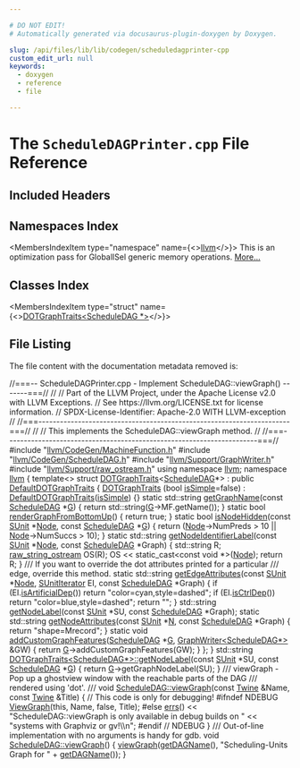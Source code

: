 ```yaml
---

# DO NOT EDIT!
# Automatically generated via docusaurus-plugin-doxygen by Doxygen.

slug: /api/files/lib/lib/codegen/scheduledagprinter-cpp
custom_edit_url: null
keywords:
  - doxygen
  - reference
  - file

---
```





# The `ScheduleDAGPrinter.cpp` File Reference

<DoxygenPage pluginConfig={pluginConfig}>



## Included Headers

<IncludesList>
<IncludesListItem
  filePath="llvm/CodeGen/MachineFunction.h"
  permalink="/docs/api/files/include/include/llvm/include/llvm/codegen/machinefunction-h"
  isLocal="true" />
<IncludesListItem
  filePath="llvm/CodeGen/ScheduleDAG.h"
  permalink="/docs/api/files/include/include/llvm/include/llvm/codegen/scheduledag-h"
  isLocal="true" />
<IncludesListItem
  filePath="llvm/Support/GraphWriter.h"
  permalink="/docs/api/files/include/include/llvm/include/llvm/support/graphwriter-h"
  isLocal="true" />
<IncludesListItem
  filePath="llvm/Support/raw_ostream.h"
  permalink="/docs/api/files/include/include/llvm/include/llvm/support/raw-ostream-h"
  isLocal="true" />
</IncludesList>

## Namespaces Index

<MembersIndex>

<MembersIndexItem
  type="namespace"
  name={<><a href="/docs/api/namespaces/llvm">llvm</a></>}>
This is an optimization pass for GlobalISel generic memory operations. <a href="/docs/api/namespaces/llvm/#details">More...</a>
</MembersIndexItem>

</MembersIndex>

## Classes Index

<MembersIndex>

<MembersIndexItem
  type="struct"
  name={<><a href="/docs/api/structs/llvm/dotgraphtraits-8724e5f1194a63950ec2dad06d9bdf62">DOTGraphTraits&lt;ScheduleDAG *&gt;</a></>}>
</MembersIndexItem>

</MembersIndex>


## File Listing

The file content with the documentation metadata removed is:

<ProgramListing>

<Link id="l00001" /><CodeLine lineNumber="1"><Highlight kind="comment">//===-- ScheduleDAGPrinter.cpp - Implement ScheduleDAG::viewGraph() -------===//</Highlight><Highlight kind="normal"></Highlight></CodeLine>
<Link id="l00002" /><CodeLine lineNumber="2"><Highlight kind="normal"></Highlight><Highlight kind="comment">//</Highlight><Highlight kind="normal"></Highlight></CodeLine>
<Link id="l00003" /><CodeLine lineNumber="3"><Highlight kind="normal"></Highlight><Highlight kind="comment">// Part of the LLVM Project, under the Apache License v2.0 with LLVM Exceptions.</Highlight><Highlight kind="normal"></Highlight></CodeLine>
<Link id="l00004" /><CodeLine lineNumber="4"><Highlight kind="normal"></Highlight><Highlight kind="comment">// See https://llvm.org/LICENSE.txt for license information.</Highlight><Highlight kind="normal"></Highlight></CodeLine>
<Link id="l00005" /><CodeLine lineNumber="5"><Highlight kind="normal"></Highlight><Highlight kind="comment">// SPDX-License-Identifier: Apache-2.0 WITH LLVM-exception</Highlight><Highlight kind="normal"></Highlight></CodeLine>
<Link id="l00006" /><CodeLine lineNumber="6"><Highlight kind="normal"></Highlight><Highlight kind="comment">//</Highlight><Highlight kind="normal"></Highlight></CodeLine>
<Link id="l00007" /><CodeLine lineNumber="7"><Highlight kind="normal"></Highlight><Highlight kind="comment">//===----------------------------------------------------------------------===//</Highlight><Highlight kind="normal"></Highlight></CodeLine>
<Link id="l00008" /><CodeLine lineNumber="8"><Highlight kind="normal"></Highlight><Highlight kind="comment">//</Highlight><Highlight kind="normal"></Highlight></CodeLine>
<Link id="l00009" /><CodeLine lineNumber="9"><Highlight kind="normal"></Highlight><Highlight kind="comment">// This implements the ScheduleDAG::viewGraph method.</Highlight><Highlight kind="normal"></Highlight></CodeLine>
<Link id="l00010" /><CodeLine lineNumber="10"><Highlight kind="normal"></Highlight><Highlight kind="comment">//</Highlight><Highlight kind="normal"></Highlight></CodeLine>
<Link id="l00011" /><CodeLine lineNumber="11"><Highlight kind="normal"></Highlight><Highlight kind="comment">//===----------------------------------------------------------------------===//</Highlight><Highlight kind="normal"></Highlight></CodeLine>
<Link id="l00012" /><CodeLine lineNumber="12"><Highlight kind="normal"></Highlight></CodeLine>
<Link id="l00013" /><CodeLine lineNumber="13"><Highlight kind="normal"></Highlight><Highlight kind="preprocessor">#include &quot;<a href="/docs/api/files/include/include/llvm/include/llvm/codegen/machinefunction-h">llvm/CodeGen/MachineFunction.h</a>&quot;</Highlight><Highlight kind="normal"></Highlight></CodeLine>
<Link id="l00014" /><CodeLine lineNumber="14"><Highlight kind="normal"></Highlight><Highlight kind="preprocessor">#include &quot;<a href="/docs/api/files/include/include/llvm/include/llvm/codegen/scheduledag-h">llvm/CodeGen/ScheduleDAG.h</a>&quot;</Highlight><Highlight kind="normal"></Highlight></CodeLine>
<Link id="l00015" /><CodeLine lineNumber="15"><Highlight kind="normal"></Highlight><Highlight kind="preprocessor">#include &quot;<a href="/docs/api/files/include/include/llvm/include/llvm/support/graphwriter-h">llvm/Support/GraphWriter.h</a>&quot;</Highlight><Highlight kind="normal"></Highlight></CodeLine>
<Link id="l00016" /><CodeLine lineNumber="16"><Highlight kind="normal"></Highlight><Highlight kind="preprocessor">#include &quot;<a href="/docs/api/files/include/include/llvm/include/llvm/support/raw-ostream-h">llvm/Support/raw&#95;ostream.h</a>&quot;</Highlight><Highlight kind="normal"></Highlight></CodeLine>
<Link id="l00017" /><CodeLine lineNumber="17"><Highlight kind="normal"></Highlight><Highlight kind="keyword">using namespace </Highlight><Highlight kind="normal"><a href="/docs/api/namespaces/llvm">llvm</a>;</Highlight></CodeLine>
<Link id="l00018" /><CodeLine lineNumber="18"><Highlight kind="normal"></Highlight></CodeLine>
<Link id="l00019" /><CodeLine lineNumber="19"><Highlight kind="normal"></Highlight><Highlight kind="keyword">namespace </Highlight><Highlight kind="normal"><a href="/docs/api/namespaces/llvm">llvm</a> &#123;</Highlight></CodeLine>
<Link id="l00020" /><CodeLine lineNumber="20"><Highlight kind="normal">  </Highlight><Highlight kind="keyword">template</Highlight><Highlight kind="normal">&lt;&gt;</Highlight></CodeLine>
<Link id="l00021" /><CodeLine lineNumber="21" lineLink="/docs/api/structs/llvm/dotgraphtraits-8724e5f1194a63950ec2dad06d9bdf62"><Highlight kind="normal">  </Highlight><Highlight kind="keyword">struct </Highlight><Highlight kind="normal"><a href="/docs/api/structs/llvm/dotgraphtraits-8724e5f1194a63950ec2dad06d9bdf62/#a4c062906740223f04ca96ab5e852f983">DOTGraphTraits</a>&lt;<a href="/docs/api/classes/llvm/scheduledag">ScheduleDAG</a>&#42;&gt; : </Highlight><Highlight kind="keyword">public</Highlight><Highlight kind="normal"> <a href="/docs/api/structs/llvm/defaultdotgraphtraits/#a8a0585a182245d87b224f4a26a41cf16">DefaultDOTGraphTraits</a> &#123;</Highlight></CodeLine>
<Link id="l00022" /><CodeLine lineNumber="22"><Highlight kind="normal"></Highlight></CodeLine>
<Link id="l00023" /><CodeLine lineNumber="23" lineLink="/docs/api/structs/llvm/dotgraphtraits-8724e5f1194a63950ec2dad06d9bdf62/#a4c062906740223f04ca96ab5e852f983"><Highlight kind="normal">  <a href="/docs/api/structs/llvm/dotgraphtraits-8724e5f1194a63950ec2dad06d9bdf62/#a4c062906740223f04ca96ab5e852f983">DOTGraphTraits</a> (</Highlight><Highlight kind="keywordtype">bool</Highlight><Highlight kind="normal"> <a href="/docs/api/structs/llvm/defaultdotgraphtraits/#ae8629cdc360910256304238ca5db1a45">isSimple</a>=</Highlight><Highlight kind="keyword">false</Highlight><Highlight kind="normal">) : <a href="/docs/api/structs/llvm/defaultdotgraphtraits/#a8a0585a182245d87b224f4a26a41cf16">DefaultDOTGraphTraits</a>(<a href="/docs/api/structs/llvm/defaultdotgraphtraits/#ae8629cdc360910256304238ca5db1a45">isSimple</a>) &#123;&#125;</Highlight></CodeLine>
<Link id="l00024" /><CodeLine lineNumber="24"><Highlight kind="normal"></Highlight></CodeLine>
<Link id="l00025" /><CodeLine lineNumber="25" lineLink="/docs/api/structs/llvm/dotgraphtraits-8724e5f1194a63950ec2dad06d9bdf62/#aa7330a0ffb33a84500a35ce74a559f69"><Highlight kind="normal">    </Highlight><Highlight kind="keyword">static</Highlight><Highlight kind="normal"> std::string <a href="/docs/api/structs/llvm/dotgraphtraits-8724e5f1194a63950ec2dad06d9bdf62/#aa7330a0ffb33a84500a35ce74a559f69">getGraphName</a>(</Highlight><Highlight kind="keyword">const</Highlight><Highlight kind="normal"> <a href="/docs/api/classes/llvm/scheduledag">ScheduleDAG</a> &#42;<a href="/docs/api/files/lib/lib/support/md5-cpp/#ad96b7cf3182ce2ba85e5a7a93b12c441">G</a>) &#123;</Highlight></CodeLine>
<Link id="l00026" /><CodeLine lineNumber="26"><Highlight kind="normal">      </Highlight><Highlight kind="keywordflow">return</Highlight><Highlight kind="normal"> std::string(<a href="/docs/api/files/lib/lib/support/md5-cpp/#ad96b7cf3182ce2ba85e5a7a93b12c441">G</a>-&gt;MF.getName());</Highlight></CodeLine>
<Link id="l00027" /><CodeLine lineNumber="27"><Highlight kind="normal">    &#125;</Highlight></CodeLine>
<Link id="l00028" /><CodeLine lineNumber="28"><Highlight kind="normal"></Highlight></CodeLine>
<Link id="l00029" /><CodeLine lineNumber="29" lineLink="/docs/api/structs/llvm/dotgraphtraits-8724e5f1194a63950ec2dad06d9bdf62/#a7bbad0bee8894c5c7597ad676cb921ee"><Highlight kind="normal">    </Highlight><Highlight kind="keyword">static</Highlight><Highlight kind="normal"> </Highlight><Highlight kind="keywordtype">bool</Highlight><Highlight kind="normal"> <a href="/docs/api/structs/llvm/dotgraphtraits-8724e5f1194a63950ec2dad06d9bdf62/#a7bbad0bee8894c5c7597ad676cb921ee">renderGraphFromBottomUp</a>() &#123;</Highlight></CodeLine>
<Link id="l00030" /><CodeLine lineNumber="30"><Highlight kind="normal">      </Highlight><Highlight kind="keywordflow">return</Highlight><Highlight kind="normal"> </Highlight><Highlight kind="keyword">true</Highlight><Highlight kind="normal">;</Highlight></CodeLine>
<Link id="l00031" /><CodeLine lineNumber="31"><Highlight kind="normal">    &#125;</Highlight></CodeLine>
<Link id="l00032" /><CodeLine lineNumber="32"><Highlight kind="normal"></Highlight></CodeLine>
<Link id="l00033" /><CodeLine lineNumber="33" lineLink="/docs/api/structs/llvm/dotgraphtraits-8724e5f1194a63950ec2dad06d9bdf62/#a35eaf0c9b84a45215ac3e9d6af02d670"><Highlight kind="normal">    </Highlight><Highlight kind="keyword">static</Highlight><Highlight kind="normal"> </Highlight><Highlight kind="keywordtype">bool</Highlight><Highlight kind="normal"> <a href="/docs/api/structs/llvm/dotgraphtraits-8724e5f1194a63950ec2dad06d9bdf62/#a35eaf0c9b84a45215ac3e9d6af02d670">isNodeHidden</a>(</Highlight><Highlight kind="keyword">const</Highlight><Highlight kind="normal"> <a href="/docs/api/classes/llvm/sunit">SUnit</a> &#42;<a href="/docs/api/classes/node">Node</a>, </Highlight><Highlight kind="keyword">const</Highlight><Highlight kind="normal"> <a href="/docs/api/classes/llvm/scheduledag">ScheduleDAG</a> &#42;<a href="/docs/api/files/lib/lib/support/md5-cpp/#ad96b7cf3182ce2ba85e5a7a93b12c441">G</a>) &#123;</Highlight></CodeLine>
<Link id="l00034" /><CodeLine lineNumber="34"><Highlight kind="normal">      </Highlight><Highlight kind="keywordflow">return</Highlight><Highlight kind="normal"> (<a href="/docs/api/classes/node">Node</a>-&gt;NumPreds &gt; 10 || <a href="/docs/api/classes/node">Node</a>-&gt;NumSuccs &gt; 10);</Highlight></CodeLine>
<Link id="l00035" /><CodeLine lineNumber="35"><Highlight kind="normal">    &#125;</Highlight></CodeLine>
<Link id="l00036" /><CodeLine lineNumber="36"><Highlight kind="normal"></Highlight></CodeLine>
<Link id="l00037" /><CodeLine lineNumber="37" lineLink="/docs/api/structs/llvm/dotgraphtraits-8724e5f1194a63950ec2dad06d9bdf62/#ab47beb976e7103c7a6e9eeda2aad4c04"><Highlight kind="normal">    </Highlight><Highlight kind="keyword">static</Highlight><Highlight kind="normal"> std::string <a href="/docs/api/structs/llvm/dotgraphtraits-8724e5f1194a63950ec2dad06d9bdf62/#ab47beb976e7103c7a6e9eeda2aad4c04">getNodeIdentifierLabel</a>(</Highlight><Highlight kind="keyword">const</Highlight><Highlight kind="normal"> <a href="/docs/api/classes/llvm/sunit">SUnit</a> &#42;<a href="/docs/api/classes/node">Node</a>,</Highlight></CodeLine>
<Link id="l00038" /><CodeLine lineNumber="38"><Highlight kind="normal">                                              </Highlight><Highlight kind="keyword">const</Highlight><Highlight kind="normal"> <a href="/docs/api/classes/llvm/scheduledag">ScheduleDAG</a> &#42;Graph) &#123;</Highlight></CodeLine>
<Link id="l00039" /><CodeLine lineNumber="39"><Highlight kind="normal">      std::string R;</Highlight></CodeLine>
<Link id="l00040" /><CodeLine lineNumber="40"><Highlight kind="normal">      <a href="/docs/api/classes/llvm/raw-string-ostream">raw&#95;string&#95;ostream</a> OS(R);</Highlight></CodeLine>
<Link id="l00041" /><CodeLine lineNumber="41"><Highlight kind="normal">      OS &lt;&lt; static&#95;cast&lt;const void &#42;&gt;(<a href="/docs/api/classes/node">Node</a>);</Highlight></CodeLine>
<Link id="l00042" /><CodeLine lineNumber="42"><Highlight kind="normal">      </Highlight><Highlight kind="keywordflow">return</Highlight><Highlight kind="normal"> R;</Highlight></CodeLine>
<Link id="l00043" /><CodeLine lineNumber="43"><Highlight kind="normal">    &#125;</Highlight></CodeLine>
<Link id="l00044" /><CodeLine lineNumber="44"><Highlight kind="normal"></Highlight><Highlight kind="comment"></Highlight></CodeLine>
<Link id="l00045" /><CodeLine lineNumber="45"><Highlight kind="comment">    /// If you want to override the dot attributes printed for a particular</Highlight></CodeLine>
<Link id="l00046" /><CodeLine lineNumber="46"><Highlight kind="comment">    /// edge, override this method.</Highlight><Highlight kind="normal"></Highlight></CodeLine>
<Link id="l00047" /><CodeLine lineNumber="47" lineLink="/docs/api/structs/llvm/dotgraphtraits-8724e5f1194a63950ec2dad06d9bdf62/#a2d4a3be8f43bead468907b95fba29837"><Highlight kind="normal">    </Highlight><Highlight kind="keyword">static</Highlight><Highlight kind="normal"> std::string <a href="/docs/api/structs/llvm/dotgraphtraits-8724e5f1194a63950ec2dad06d9bdf62/#a2d4a3be8f43bead468907b95fba29837">getEdgeAttributes</a>(</Highlight><Highlight kind="keyword">const</Highlight><Highlight kind="normal"> <a href="/docs/api/classes/llvm/sunit">SUnit</a> &#42;<a href="/docs/api/classes/node">Node</a>,</Highlight></CodeLine>
<Link id="l00048" /><CodeLine lineNumber="48"><Highlight kind="normal">                                         <a href="/docs/api/classes/llvm/sunititerator">SUnitIterator</a> EI,</Highlight></CodeLine>
<Link id="l00049" /><CodeLine lineNumber="49"><Highlight kind="normal">                                         </Highlight><Highlight kind="keyword">const</Highlight><Highlight kind="normal"> <a href="/docs/api/classes/llvm/scheduledag">ScheduleDAG</a> &#42;Graph) &#123;</Highlight></CodeLine>
<Link id="l00050" /><CodeLine lineNumber="50"><Highlight kind="normal">      </Highlight><Highlight kind="keywordflow">if</Highlight><Highlight kind="normal"> (EI.<a href="/docs/api/classes/llvm/sunititerator/#ad21c405410acc1224a0c595dfee78db3">isArtificialDep</a>())</Highlight></CodeLine>
<Link id="l00051" /><CodeLine lineNumber="51"><Highlight kind="normal">        </Highlight><Highlight kind="keywordflow">return</Highlight><Highlight kind="normal"> </Highlight><Highlight kind="stringliteral">&quot;color=cyan,style=dashed&quot;</Highlight><Highlight kind="normal">;</Highlight></CodeLine>
<Link id="l00052" /><CodeLine lineNumber="52"><Highlight kind="normal">      </Highlight><Highlight kind="keywordflow">if</Highlight><Highlight kind="normal"> (EI.<a href="/docs/api/classes/llvm/sunititerator/#ad6eeca3c40d9ebbab3bde59949fc3c13">isCtrlDep</a>())</Highlight></CodeLine>
<Link id="l00053" /><CodeLine lineNumber="53"><Highlight kind="normal">        </Highlight><Highlight kind="keywordflow">return</Highlight><Highlight kind="normal"> </Highlight><Highlight kind="stringliteral">&quot;color=blue,style=dashed&quot;</Highlight><Highlight kind="normal">;</Highlight></CodeLine>
<Link id="l00054" /><CodeLine lineNumber="54"><Highlight kind="normal">      </Highlight><Highlight kind="keywordflow">return</Highlight><Highlight kind="normal"> </Highlight><Highlight kind="stringliteral">&quot;&quot;</Highlight><Highlight kind="normal">;</Highlight></CodeLine>
<Link id="l00055" /><CodeLine lineNumber="55"><Highlight kind="normal">    &#125;</Highlight></CodeLine>
<Link id="l00056" /><CodeLine lineNumber="56"><Highlight kind="normal"></Highlight></CodeLine>
<Link id="l00057" /><CodeLine lineNumber="57"><Highlight kind="normal"></Highlight></CodeLine>
<Link id="l00058" /><CodeLine lineNumber="58" lineLink="/docs/api/structs/llvm/dotgraphtraits-8724e5f1194a63950ec2dad06d9bdf62/#ac6760cc8beabc9de3aac26152f2eb33a"><Highlight kind="normal">    std::string <a href="/docs/api/structs/llvm/dotgraphtraits-8724e5f1194a63950ec2dad06d9bdf62/#ac6760cc8beabc9de3aac26152f2eb33a">getNodeLabel</a>(</Highlight><Highlight kind="keyword">const</Highlight><Highlight kind="normal"> <a href="/docs/api/classes/llvm/sunit">SUnit</a> &#42;SU, </Highlight><Highlight kind="keyword">const</Highlight><Highlight kind="normal"> <a href="/docs/api/classes/llvm/scheduledag">ScheduleDAG</a> &#42;Graph);</Highlight></CodeLine>
<Link id="l00059" /><CodeLine lineNumber="59" lineLink="/docs/api/structs/llvm/dotgraphtraits-8724e5f1194a63950ec2dad06d9bdf62/#a0af913c67e3a0ba5f5756489230c823c"><Highlight kind="normal">    </Highlight><Highlight kind="keyword">static</Highlight><Highlight kind="normal"> std::string <a href="/docs/api/structs/llvm/dotgraphtraits-8724e5f1194a63950ec2dad06d9bdf62/#a0af913c67e3a0ba5f5756489230c823c">getNodeAttributes</a>(</Highlight><Highlight kind="keyword">const</Highlight><Highlight kind="normal"> <a href="/docs/api/classes/llvm/sunit">SUnit</a> &#42;<a href="/docs/api/files/lib/lib/support/regcomp-c/#a0240ac851181b84ac374872dc5434ee4">N</a>,</Highlight></CodeLine>
<Link id="l00060" /><CodeLine lineNumber="60"><Highlight kind="normal">                                         </Highlight><Highlight kind="keyword">const</Highlight><Highlight kind="normal"> <a href="/docs/api/classes/llvm/scheduledag">ScheduleDAG</a> &#42;Graph) &#123;</Highlight></CodeLine>
<Link id="l00061" /><CodeLine lineNumber="61"><Highlight kind="normal">      </Highlight><Highlight kind="keywordflow">return</Highlight><Highlight kind="normal"> </Highlight><Highlight kind="stringliteral">&quot;shape=Mrecord&quot;</Highlight><Highlight kind="normal">;</Highlight></CodeLine>
<Link id="l00062" /><CodeLine lineNumber="62"><Highlight kind="normal">    &#125;</Highlight></CodeLine>
<Link id="l00063" /><CodeLine lineNumber="63"><Highlight kind="normal"></Highlight></CodeLine>
<Link id="l00064" /><CodeLine lineNumber="64" lineLink="/docs/api/structs/llvm/dotgraphtraits-8724e5f1194a63950ec2dad06d9bdf62/#a5b336bc7481ef590d4619ebfb1dda1d2"><Highlight kind="normal">    </Highlight><Highlight kind="keyword">static</Highlight><Highlight kind="normal"> </Highlight><Highlight kind="keywordtype">void</Highlight><Highlight kind="normal"> <a href="/docs/api/structs/llvm/dotgraphtraits-8724e5f1194a63950ec2dad06d9bdf62/#a5b336bc7481ef590d4619ebfb1dda1d2">addCustomGraphFeatures</a>(<a href="/docs/api/classes/llvm/scheduledag">ScheduleDAG</a> &#42;<a href="/docs/api/files/lib/lib/support/md5-cpp/#ad96b7cf3182ce2ba85e5a7a93b12c441">G</a>,</Highlight></CodeLine>
<Link id="l00065" /><CodeLine lineNumber="65"><Highlight kind="normal">                                       <a href="/docs/api/classes/llvm/graphwriter">GraphWriter&lt;ScheduleDAG&#42;&gt;</a> &amp;GW) &#123;</Highlight></CodeLine>
<Link id="l00066" /><CodeLine lineNumber="66"><Highlight kind="normal">      </Highlight><Highlight kind="keywordflow">return</Highlight><Highlight kind="normal"> <a href="/docs/api/files/lib/lib/support/md5-cpp/#ad96b7cf3182ce2ba85e5a7a93b12c441">G</a>-&gt;addCustomGraphFeatures(GW);</Highlight></CodeLine>
<Link id="l00067" /><CodeLine lineNumber="67"><Highlight kind="normal">    &#125;</Highlight></CodeLine>
<Link id="l00068" /><CodeLine lineNumber="68"><Highlight kind="normal">  &#125;;</Highlight></CodeLine>
<Link id="l00069" /><CodeLine lineNumber="69"><Highlight kind="normal">&#125;</Highlight></CodeLine>
<Link id="l00070" /><CodeLine lineNumber="70"><Highlight kind="normal"></Highlight></CodeLine>
<Link id="l00071" /><CodeLine lineNumber="71"><Highlight kind="normal">std::string <a href="/docs/api/structs/llvm/defaultdotgraphtraits/#a748e27397b601b36da4ff8689fe1d231">DOTGraphTraits&lt;ScheduleDAG&#42;&gt;::getNodeLabel</a>(</Highlight><Highlight kind="keyword">const</Highlight><Highlight kind="normal"> <a href="/docs/api/classes/llvm/sunit">SUnit</a> &#42;SU,</Highlight></CodeLine>
<Link id="l00072" /><CodeLine lineNumber="72"><Highlight kind="normal">                                                       </Highlight><Highlight kind="keyword">const</Highlight><Highlight kind="normal"> <a href="/docs/api/classes/llvm/scheduledag">ScheduleDAG</a> &#42;<a href="/docs/api/files/lib/lib/support/md5-cpp/#ad96b7cf3182ce2ba85e5a7a93b12c441">G</a>) &#123;</Highlight></CodeLine>
<Link id="l00073" /><CodeLine lineNumber="73"><Highlight kind="normal">  </Highlight><Highlight kind="keywordflow">return</Highlight><Highlight kind="normal"> <a href="/docs/api/files/lib/lib/support/md5-cpp/#ad96b7cf3182ce2ba85e5a7a93b12c441">G</a>-&gt;getGraphNodeLabel(SU);</Highlight></CodeLine>
<Link id="l00074" /><CodeLine lineNumber="74"><Highlight kind="normal">&#125;</Highlight></CodeLine>
<Link id="l00075" /><CodeLine lineNumber="75"><Highlight kind="normal"></Highlight><Highlight kind="comment"></Highlight></CodeLine>
<Link id="l00076" /><CodeLine lineNumber="76"><Highlight kind="comment">/// viewGraph - Pop up a ghostview window with the reachable parts of the DAG</Highlight></CodeLine>
<Link id="l00077" /><CodeLine lineNumber="77"><Highlight kind="comment">/// rendered using &#39;dot&#39;.</Highlight></CodeLine>
<Link id="l00078" /><CodeLine lineNumber="78"><Highlight kind="comment">///</Highlight><Highlight kind="normal"></Highlight></CodeLine>
<Link id="l00079" /><CodeLine lineNumber="79" lineLink="/docs/api/classes/llvm/scheduledag/#a209b615edbcad3e1a7afd7411ce4eae2"><Highlight kind="normal"></Highlight><Highlight kind="keywordtype">void</Highlight><Highlight kind="normal"> <a href="/docs/api/classes/llvm/scheduledag/#a7e726201ecf499acd7f87ac1d4ff610e">ScheduleDAG::viewGraph</a>(</Highlight><Highlight kind="keyword">const</Highlight><Highlight kind="normal"> <a href="/docs/api/classes/llvm/twine">Twine</a> &amp;Name, </Highlight><Highlight kind="keyword">const</Highlight><Highlight kind="normal"> <a href="/docs/api/classes/llvm/twine">Twine</a> &amp;Title) &#123;</Highlight></CodeLine>
<Link id="l00080" /><CodeLine lineNumber="80"><Highlight kind="normal">  </Highlight><Highlight kind="comment">// This code is only for debugging!</Highlight><Highlight kind="normal"></Highlight></CodeLine>
<Link id="l00081" /><CodeLine lineNumber="81"><Highlight kind="normal"></Highlight><Highlight kind="preprocessor">#ifndef NDEBUG</Highlight><Highlight kind="normal"></Highlight></CodeLine>
<Link id="l00082" /><CodeLine lineNumber="82"><Highlight kind="normal">  <a href="/docs/api/namespaces/llvm/#ab8635363d4287c93f64c55ad5567fcf0">ViewGraph</a>(</Highlight><Highlight kind="keyword">this</Highlight><Highlight kind="normal">, Name, </Highlight><Highlight kind="keyword">false</Highlight><Highlight kind="normal">, Title);</Highlight></CodeLine>
<Link id="l00083" /><CodeLine lineNumber="83"><Highlight kind="normal"></Highlight><Highlight kind="preprocessor">#else</Highlight><Highlight kind="normal"></Highlight></CodeLine>
<Link id="l00084" /><CodeLine lineNumber="84"><Highlight kind="normal">  <a href="/docs/api/namespaces/llvm/#a9a7b5c68c90f85baaedaa854cc5002cc">errs</a>() &lt;&lt; </Highlight><Highlight kind="stringliteral">&quot;ScheduleDAG::viewGraph is only available in debug builds on &quot;</Highlight><Highlight kind="normal"></Highlight></CodeLine>
<Link id="l00085" /><CodeLine lineNumber="85"><Highlight kind="normal">         &lt;&lt; </Highlight><Highlight kind="stringliteral">&quot;systems with Graphviz or gv!\\n&quot;</Highlight><Highlight kind="normal">;</Highlight></CodeLine>
<Link id="l00086" /><CodeLine lineNumber="86"><Highlight kind="normal"></Highlight><Highlight kind="preprocessor">#endif  </Highlight><Highlight kind="comment">// NDEBUG</Highlight><Highlight kind="normal"></Highlight></CodeLine>
<Link id="l00087" /><CodeLine lineNumber="87"><Highlight kind="normal">&#125;</Highlight></CodeLine>
<Link id="l00088" /><CodeLine lineNumber="88"><Highlight kind="normal"></Highlight><Highlight kind="comment"></Highlight></CodeLine>
<Link id="l00089" /><CodeLine lineNumber="89"><Highlight kind="comment">/// Out-of-line implementation with no arguments is handy for gdb.</Highlight><Highlight kind="normal"></Highlight></CodeLine>
<Link id="l00090" /><CodeLine lineNumber="90" lineLink="/docs/api/classes/llvm/scheduledag/#a7e726201ecf499acd7f87ac1d4ff610e"><Highlight kind="normal"></Highlight><Highlight kind="keywordtype">void</Highlight><Highlight kind="normal"> <a href="/docs/api/classes/llvm/scheduledag/#a7e726201ecf499acd7f87ac1d4ff610e">ScheduleDAG::viewGraph</a>() &#123;</Highlight></CodeLine>
<Link id="l00091" /><CodeLine lineNumber="91"><Highlight kind="normal">  <a href="/docs/api/classes/llvm/scheduledag/#a7e726201ecf499acd7f87ac1d4ff610e">viewGraph</a>(<a href="/docs/api/classes/llvm/scheduledag/#a36e088128012e4d48af65feb75f84c5c">getDAGName</a>(), </Highlight><Highlight kind="stringliteral">&quot;Scheduling-Units Graph for &quot;</Highlight><Highlight kind="normal"> + <a href="/docs/api/classes/llvm/scheduledag/#a36e088128012e4d48af65feb75f84c5c">getDAGName</a>());</Highlight></CodeLine>
<Link id="l00092" /><CodeLine lineNumber="92"><Highlight kind="normal">&#125;</Highlight></CodeLine>

</ProgramListing>


</DoxygenPage>
